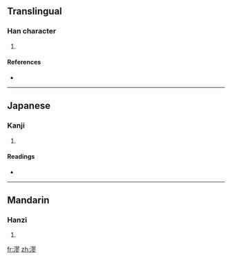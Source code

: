 ==Translingual==

===Han character===
{{Han char|rn=85|rad=水|as=11|sn=14|four=3712<sub>2</sub>|canj=水尸一竹 (ESMH)}}

# {{defn|Han|sort=水11}}

====References====
* {{Han ref|kx=0648.020|dkj=18182|dj=1057.160|hdz=31733.080|uh=6F3B|ud=28475|bh=E27B|bd=57979}}

----

==Japanese==

===Kanji===
{{ja-kanji|grade=|rs=水11}}

# {{defn|Japanese|sort=水11}}

====Readings====
* {{ja-readings|on=[[りょう]] (ryō), [[りゅう]] (ryū), [[る]] (ru)|kun=}}

----

==Mandarin==

===Hanzi===
{{cmn-hanzi|pin=[[liáo]] ([[liao2]])|wg=liao<sup>2</sup>}}

# {{defn|Mandarin|sort=水11}}

[[fr:漻]]
[[zh:漻]]